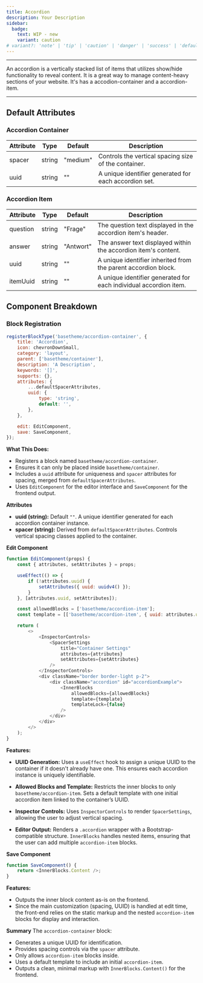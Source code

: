 ```yaml
---
title: Accordion
description: Your Description
sidebar:
  badge:
    text: WIP - new
    variant: caution
# variant?: 'note' | 'tip' | 'caution' | 'danger' | 'success' | 'default';
---
```




<Accordion />

<hr/>

An accordion is a vertically stacked list of items that utilizes show/hide functionality to reveal content. It is a great way to manage content-heavy sections of your website.
It's has a accodion-container and a accordion-item.

<hr />

## Default Attributes

### Accordion Container

| Attribute | Type   | Default  | Description                                            |
|-----------|--------|----------|--------------------------------------------------------|
| spacer    | string | "medium" | Controls the vertical spacing size of the container.  |
| uuid      | string | ""       | A unique identifier generated for each accordion set. |


### Accordion Item

| Attribute | Type   | Default   | Description                                                    |
|-----------|--------|-----------|----------------------------------------------------------------|
| question  | string | "Frage"   | The question text displayed in the accordion item's header.    |
| answer    | string | "Antwort" | The answer text displayed within the accordion item's content. |
| uuid      | string | ""        | A unique identifier inherited from the parent accordion block. |
| itemUuid  | string | ""        | A unique identifier generated for each individual accordion item. |


## Component Breakdown

### Block Registration
```js
registerBlockType('basetheme/accordion-container', {
    title: 'Accordion',
    icon: chevronDownSmall,
    category: 'layout',
    parent: ['basetheme/container'],
    description: 'A Description',
    keywords: '[]',
    supports: {},
    attributes: {
        ...defaultSpacerAttributes,
        uuid: {
            type: 'string',
            default: '',
        },
    },

    edit: EditComponent,
    save: SaveComponent,
});
```
**What This Does:**

- Registers a block named `basetheme/accordion-container`.
- Ensures it can only be placed inside `basetheme/container`.
- Includes a `uuid` attribute for uniqueness and `spacer` attributes for spacing, merged from `defaultSpacerAttributes`.
- Uses `EditComponent` for the editor interface and `SaveComponent` for the frontend output.

**Attributes**

- **uuid (string):** Default `""`. A unique identifier generated for each accordion container instance.
- **spacer (string):** Derived from `defaultSpacerAttributes`. Controls vertical spacing classes applied to the container.

**Edit Component**
```js
function EditComponent(props) {
    const { attributes, setAttributes } = props;

    useEffect(() => {
        if (!attributes.uuid) {
            setAttributes({ uuid: uuidv4() });
        }
    }, [attributes.uuid, setAttributes]);

    const allowedBlocks = ['basetheme/accordion-item'];
    const template = [['basetheme/accordion-item', { uuid: attributes.uuid }]];

    return (
        <>
            <InspectorControls>
                <SpacerSettings
                    title="Container Settings"
                    attributes={attributes}
                    setAttributes={setAttributes}
                />
            </InspectorControls>
            <div className="border border-light p-2">
                <div className="accordion" id="accordionExample">
                    <InnerBlocks
                        allowedBlocks={allowedBlocks}
                        template={template}
                        templateLock={false}
                    />
                </div>
            </div>
        </>
    );
}
```

**Features:**

- **UUID Generation:**
  Uses a `useEffect` hook to assign a unique UUID to the container if it doesn't already have one. This ensures each accordion instance is uniquely identifiable.

- **Allowed Blocks and Template:**
  Restricts the inner blocks to only `basetheme/accordion-item`.
  Sets a default template with one initial accordion item linked to the container’s UUID.

- **Inspector Controls:**
  Uses `InspectorControls` to render `SpacerSettings`, allowing the user to adjust vertical spacing.

- **Editor Output:**
  Renders a `.accordion` wrapper with a Bootstrap-compatible structure.
  `InnerBlocks` handles nested items, ensuring that the user can add multiple `accordion-item` blocks.

**Save Component**

```js
function SaveComponent() {
    return <InnerBlocks.Content />;
}
```

**Features:**

- Outputs the inner block content as-is on the frontend.
- Since the main customization (spacing, UUID) is handled at edit time, the front-end relies on the static markup and the nested `accordion-item` blocks for display and interaction.

**Summary**
The `accordion-container` block:

- Generates a unique UUID for identification.
- Provides spacing controls via the `spacer` attribute.
- Only allows `accordion-item` blocks inside.
- Uses a default template to include an initial `accordion-item`.
- Outputs a clean, minimal markup with `InnerBlocks.Content()` for the frontend.
